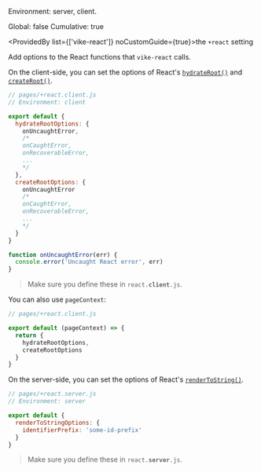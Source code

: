 
Environment: server, client.  
<Link href="/config#global">Global</Link>: false  
<Link href="/config#cumulative">Cumulative</Link>: true  

<ProvidedBy list={['vike-react']} noCustomGuide={true}>the `+react` setting</ProvidedBy>

Add options to the React functions that `vike-react` calls.

On the client-side, you can set the options of React's [`hydrateRoot()`](https://react.dev/reference/react-dom/client/hydrateRoot) and [`createRoot()`](https://react.dev/reference/react-dom/client/createRoot).

```js
// pages/+react.client.js
// Environment: client

export default {
  hydrateRootOptions: {
    onUncaughtError,
    /*
    onCaughtError,
    onRecoverableError,
    ...
    */
  },
  createRootOptions: {
    onUncaughtError
    /*
    onCaughtError,
    onRecoverableError,
    ...
    */
  }
}

function onUncaughtError(err) {
  console.error('Uncaught React error', err)
}
```

> Make sure you define these in <code>react.<b>client</b>.js</code>.

You can also use <Link href="/pageContext">`pageContext`</Link>:

```js
// pages/+react.client.js

export default (pageContext) => {
  return {
    hydrateRootOptions,
    createRootOptions
  }
}
```

On the server-side, you can set the options of React's [`renderToString()`](https://react.dev/reference/react-dom/server/renderToString).

```js
// pages/+react.server.js
// Environment: server

export default {
  renderToStringOptions: {
    identifierPrefix: 'some-id-prefix'
  }
}
```

> Make sure you define these in <code>react.<b>server</b>.js</code>.
